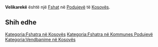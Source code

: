 {{Fshat në Kosovës
 | Emri                = Velikarekë
| sqi_N_name = Velikarekë
| sqi_N_FULL_NAME_RO = Velikarekë
| sqi_N_FULL_NAME_ND_RO = Velikareke
| sqi_N_SORT_NAME_RG = VELIKAREKE
| sqi_N_FULL_NAME_RG = Velikarekë
| sqi_N_FULL_NAME_ND_RG = Velikareke
| sqi_V_name = Katunishtë
| sqi_V_FULL_NAME_RO = Katunishtë Katunishta
| sqi_V_FULL_NAME_ND_RO = Katunishte Katunishta
| sqi_V_SORT_NAME_RG = KATUNISHTE KATUNISHTA
| sqi_V_FULL_NAME_RG = Katunishtë Katunishta
| sqi_V_FULL_NAME_ND_RG = Katunishte Katunishta
| srp_N_name = Velika Reka
| srp_N_FULL_NAME_RO = Velika Reka
| srp_N_FULL_NAME_ND_RO = Velika Reka
| srp_N_SORT_NAME_RG = VELIKAREKA
| srp_N_FULL_NAME_RG = Velika Reka
| srp_N_FULL_NAME_ND_RG = Velika Reka
| srp_NS_name = Велика Река
| srp_NS_FULL_NAME_RO = Велика Река
| srp_NS_FULL_NAME_ND_RO = Велика Река
| srp_NS_SORT_NAME_RG = ВЕЛИКАРЕКА
| srp_NS_FULL_NAME_RG = Велика Река
| srp_NS_FULL_NAME_ND_RG = Велика Река

 | Emri (Rasa dhanore) = 
 | Figura              = 
 | Shteti              = Kosovo
 | Komuna              = Podujevë
 | Kodi postar         = 
 | Sipërfaqja          = 

 | Popullsia           = 

 | Regj. i popullsisë  = 
 | Dend. e popullsisë  = 
 | Faqja zyrtare       = 
 <!--- Koordinatat ----> 
 | Gjerësia            = 42.922286
 | Gjatësia            = 21.130898
 | Lartësia            = 
}}
'''Velikarekë''' është një [[Fshat]] në [[Podujevë]] të [[Kosovës]].

<!-- == Gjeografia == -->
<!-- == Historia == -->
<!-- == Demografia == -->
== Shih edhe ==
{{Komuna Podujevë}}
{{Kosovo-Administrata-Cung}}

[[Kategoria:Fshatra në Kosovës]]
[[Kategoria:Fshatra në Kommunes Podujevë]]
[[Kategoria:Vendbanime në Kosovës]]